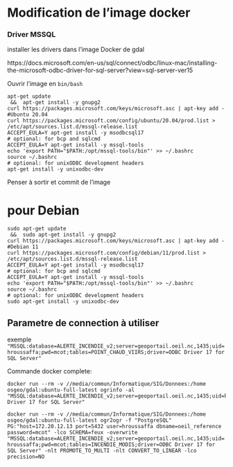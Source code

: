 # Modification de l'image docker

### Driver MSSQL


installer les drivers dans l'image Docker de gdal

https://docs.microsoft.com/en-us/sql/connect/odbc/linux-mac/installing-the-microsoft-odbc-driver-for-sql-server?view=sql-server-ver15

Ouvrir l'image en `bin/bash`
```
apt-get update
 &&  apt-get install -y gnupg2
curl https://packages.microsoft.com/keys/microsoft.asc | apt-key add -
#Ubuntu 20.04
curl https://packages.microsoft.com/config/ubuntu/20.04/prod.list > /etc/apt/sources.list.d/mssql-release.list
ACCEPT_EULA=Y apt-get install -y msodbcsql17
# optional: for bcp and sqlcmd
ACCEPT_EULA=Y apt-get install -y mssql-tools
echo 'export PATH="$PATH:/opt/mssql-tools/bin"' >> ~/.bashrc
source ~/.bashrc
# optional: for unixODBC development headers
apt-get install -y unixodbc-dev
```
Penser à sortir et commit de l'image

# pour Debian
```
sudo apt-get update
 &&  sudo apt-get install -y gnupg2
curl https://packages.microsoft.com/keys/microsoft.asc | apt-key add -
#Debian 11
curl https://packages.microsoft.com/config/debian/11/prod.list > /etc/apt/sources.list.d/mssql-release.list
ACCEPT_EULA=Y apt-get install -y msodbcsql17
# optional: for bcp and sqlcmd
ACCEPT_EULA=Y apt-get install -y mssql-tools
echo 'export PATH="$PATH:/opt/mssql-tools/bin"' >> ~/.bashrc
source ~/.bashrc
# optional: for unixODBC development headers
sudo apt-get install -y unixodbc-dev
``````

## Parametre de connection à utiliser

exemple
`"MSSQL:database=ALERTE_INCENDIE_v2;server=geoportail.oeil.nc,1435;uid=hroussaffa;pwd=mcot;tables=POINT_CHAUD_VIIRS;driver=ODBC Driver 17 for SQL Server"`

Commande docker complete:
```
docker run --rm -v //media/commun/Informatique/SIG/Donnees:/home osgeo/gdal:ubuntu-full-latest ogrinfo -al  "MSSQL:database=ALERTE_INCENDIE_v2;server=geoportail.oeil.nc,1435;uid=hroussaffa;pwd=mcot;tables=POINT_CHAUD_VIIRS;driver=ODBC Driver 17 for SQL Server"
```


``` docker run --rm -v //media/commun/Informatique/SIG/Donnees:/home osgeo/gdal:ubuntu-full-latest ogr2ogr -f "PostgreSQL" PG:"host=172.20.12.13 port=5432 user=hroussaffa dbname=oeil_reference password=mcot" -lco SCHEMA=feux -overwrite "MSSQL:database=ALERTE_INCENDIE_v2;server=geoportail.oeil.nc,1435;uid=hroussaffa;pwd=mcot;tables=INCENDIE_MODIS;driver=ODBC Driver 17 for SQL Server" -nlt PROMOTE_TO_MULTI -nlt CONVERT_TO_LINEAR -lco precision=NO
```